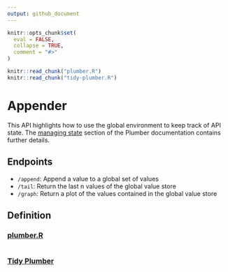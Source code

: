 ```yaml
---
output: github_document
---
```


<!-- README.md is generated from README.Rmd. Please edit that file -->

```r
knitr::opts_chunk$set(
  eval = FALSE,
  collapse = TRUE,
  comment = "#>"
)

knitr::read_chunk("plumber.R")
knitr::read_chunk("tidy-plumber.R")
```

# Appender

This API highlights how to use the global environment to keep track of API
state. The [managing state](https://www.rplumber.io/articles/execution-model.html#managing-state-1) section of
the Plumber documentation contains further details.

## Endpoints

* `/append`: Append a value to a global set of values
* `/tail`: Return the last n values of the global value store
* `/graph`: Return a plot of the values contained in the global value store

## Definition
### [plumber.R](plumber.R)
```r
```

### [Tidy Plumber](tidy-plumber.R)
```r
```


